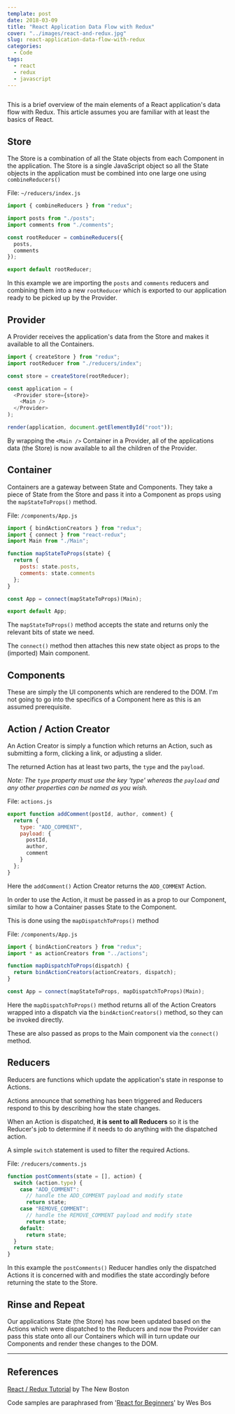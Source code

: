 ```yaml
---
template: post
date: 2018-03-09
title: "React Application Data Flow with Redux"
cover: "../images/react-and-redux.jpg"
slug: react-application-data-flow-with-redux
categories:
  - Code
tags:
  - react
  - redux
  - javascript
---
```


<Img fluid={props.cover} className="post-cover-image webfeedsFeaturedVisual" />

This is a brief overview of the main elements of a React application's data flow with Redux. This article assumes you are familiar with at least the basics of React.

## Store

The Store is a combination of all the State objects from each Component in the application. The Store is a single JavaScript object so all the State objects in the application must be combined into one large one using `combineReducers()`

File: `~/reducers/index.js`

```javascript
import { combineReducers } from "redux";

import posts from "./posts";
import comments from "./comments";

const rootReducer = combineReducers({
  posts,
  comments
});

export default rootReducer;
```

In this example we are importing the `posts` and `comments` reducers and combining them into a new `rootReducer` which is exported to our application ready to be picked up by the Provider.

## Provider

A Provider receives the application's data from the Store and makes it available to all the Containers.

```javascript
import { createStore } from "redux";
import rootReducer from "./reducers/index";

const store = createStore(rootReducer);

const application = (
  <Provider store={store}>
    <Main />
  </Provider>
);

render(application, document.getElementById("root"));
```

By wrapping the `<Main />` Container in a Provider, all of the applications data (the Store) is now available to all the children of the Provider.

## Container

Containers are a gateway between State and Components. They take a piece of State from the Store and pass it into a Component as props using the `mapStateToProps()` method.

File: `/components/App.js`

```javascript
import { bindActionCreators } from "redux";
import { connect } from "react-redux";
import Main from "./Main";

function mapStateToProps(state) {
  return {
    posts: state.posts,
    comments: state.comments
  };
}

const App = connect(mapStateToProps)(Main);

export default App;
```

The `mapStateToProps()` method accepts the state and returns only the relevant bits of state we need.

The `connect()` method then attaches this new state object as props to the (imported) Main component.

## Components

These are simply the UI components which are rendered to the DOM. I'm not going to go into the specifics of a Component here as this is an assumed prerequisite.

## Action / Action Creator

An Action Creator is simply a function which returns an Action, such as submitting a form, clicking a link, or adjusting a slider.

The returned Action has at least two parts, the `type` and the `payload`.

_Note: The `type` property must use the key 'type' whereas the `payload` and any other properties can be named as you wish._

File: `actions.js`

```javascript
export function addComment(postId, author, comment) {
  return {
    type: "ADD_COMMENT",
    payload: {
      postId,
      author,
      comment
    }
  };
}
```

Here the `addComment()` Action Creator returns the `ADD_COMMENT` Action.

In order to use the Action, it must be passed in as a prop to our Component, similar to how a Container passes State to the Component.

This is done using the `mapDispatchToProps()` method

File: `/components/App.js`

```javascript
import { bindActionCreators } from "redux";
import * as actionCreators from "../actions";

function mapDispatchToProps(dispatch) {
  return bindActionCreators(actionCreators, dispatch);
}

const App = connect(mapStateToProps, mapDispatchToProps)(Main);
```

Here the `mapDispatchToProps()` method returns all of the Action Creators wrapped into a dispatch via the `bindActionCreators()` method, so they can be invoked directly.

These are also passed as props to the Main component via the `connect()` method.

## Reducers

Reducers are functions which update the application's state in response to Actions.

Actions announce that something has been triggered and Reducers respond to this by describing how the state changes.

When an Action is dispatched, **it is sent to all Reducers** so it is the Reducer's job to determine if it needs to do anything with the dispatched action.

A simple `switch` statement is used to filter the required Actions.

File: `/reducers/comments.js`

```javascript
function postComments(state = [], action) {
  switch (action.type) {
    case "ADD_COMMENT":
      // handle the ADD_COMMENT payload and modify state
      return state;
    case "REMOVE_COMMENT":
      // handle the REMOVE_COMMENT payload and modify state
      return state;
    default:
      return state;
  }
  return state;
}
```

In this example the `postComments()` Reducer handles only the dispatched Actions it is concerned with and modifies the state accordingly before returning the state to the Store.

## Rinse and Repeat

Our applications State (the Store) has now been updated based on the Actions which were dispatched to the Reducers and now the Provider can pass this state onto all our Containers which will in turn update our Components and render these changes to the DOM.

---

## References

[React / Redux Tutorial](https://youtu.be/DiLVAXlVYR0) by The New Boston

Code samples are paraphrased from '[React for Beginners](https://reactforbeginners.com)' by Wes Bos
